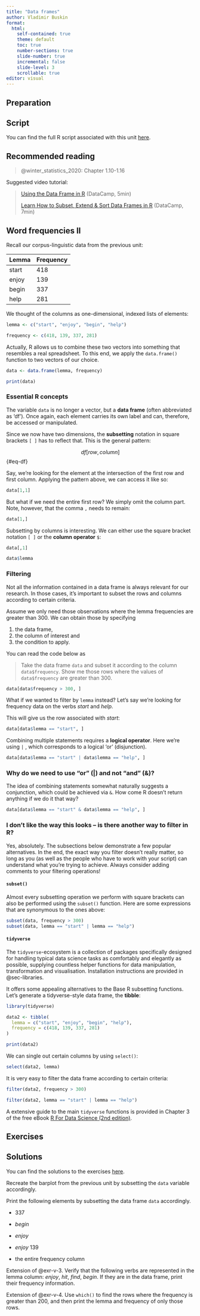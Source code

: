 ```yaml
---
title: "Data frames"
author: Vladimir Buskin
format:
  html:
    self-contained: true
    theme: default
    toc: true
    number-sections: true
    slide-number: true
    incremental: false
    slide-level: 3
    scrollable: true
editor: visual
---
```


## Preparation

::: callout-tip
## Script

You can find the full R script associated with this unit
[here](https://osf.io/xh962).
:::

## Recommended reading

> @winter_statistics_2020: Chapter 1.10-1.16

Suggested video tutorial:

> [Using the Data Frame in
> R](https://www.youtube.com/watch?v=9f2g7RN5N0I) (DataCamp, 5min)
>
> [Learn How to Subset, Extend & Sort Data Frames in
> R](https://www.youtube.com/watch?v=Nh6tSD4i4qs) (DataCamp, 7min)

## Word frequencies II

Recall our corpus-linguistic data from the previous unit:

| Lemma | Frequency |
|-------|-----------|
| start | 418       |
| enjoy | 139       |
| begin | 337       |
| help  | 281       |

We thought of the columns as one-dimensional, indexed lists of elements:

```r
lemma <- c("start", "enjoy", "begin", "help")

frequency <- c(418, 139, 337, 281)
```

Actually, R allows us to combine these two vectors into something that
resembles a real spreadsheet. To this end, we apply the `data.frame()`
function to two vectors of our choice.

```r
data <- data.frame(lemma, frequency)

print(data)
```

### Essential R concepts {#sec-df}

The variable `data` is no longer a vector, but a **data frame** (often
abbreviated as 'df'). Once again, each element carries its own label and
can, therefore, be accessed or manipulated.

Since we now have two dimensions, the **subsetting** notation in square
brackets `[ ]` has to reflect that. This is the general pattern:

$$ df[row, column]
$$ {#eq-df}

Say, we're looking for the element at the intersection of the first row
and first column. Applying the pattern above, we can access it like so:

```r
data[1,1]
```

But what if we need the entire first row? We simply omit the column
part. Note, however, that the comma `,` needs to remain:

```r
data[1,]
```

Subsetting by columns is interesting. We can either use the square
bracket notation `[ ]` or the **column operator** `$`:

```r
data[,1]

data$lemma
```

### Filtering

Not all the information contained in a data frame is always relevant for
our research. In those cases, it's important to subset the rows and
columns according to certain criteria.

Assume we only need those observations where the lemma frequencies are
greater than 300. We can obtain those by specifying

1.  the data frame,
2.  the column of interest and
3.  the condition to apply.

You can read the code below as

> Take the data frame `data` and subset it according to the column
> `data$frequency`. Show me those rows where the values of
> `data$frequency` are greater than 300.

```r
data[data$frequency > 300, ]
```

What if we wanted to filter by `lemma` instead? Let's say we're looking
for frequency data on the verbs *start* and *help*.

This will give us the row associated with *start*:

```r
data[data$lemma == "start", ]
```

Combining multiple statements requires a **logical operator**. Here
we're using `|` , which corresponds to a logical 'or' (disjunction).

```r
data[data$lemma == "start" | data$lemma == "help", ]
```

::: callout-caution
### Why do we need to use "or" (\|) and not "and" (&)?

The idea of combining statements somewhat naturally suggests a
conjunction, which could be achieved via `&`. How come R doesn't return
anything if we do it that way?

```r
data[data$lemma == "start" & data$lemma == "help", ]
```
:::

### I don't like the way this looks – is there another way to filter in R?

Yes, absolutely. The subsections below demonstrate a few popular
alternatives. In the end, the exact way you filter doesn't really
matter, so long as you (as well as the people who have to work with your
script) can understand what you're trying to achieve. Always consider
adding comments to your filtering operations!

#### `subset()`

Almost every subsetting operation we perform with square brackets can
also be performed using the `subset()` function. Here are some
expressions that are synonymous to the ones above:

```r
subset(data, frequency > 300)
subset(data, lemma == "start" | lemma == "help")
```

#### `tidyverse`

The `tidyverse`-ecosystem is a collection of packages specifically
designed for handling typical data science tasks as comfortably and
elegantly as possible, supplying countless helper functions for data
manipulation, transformation and visualisation. Installation
instructions are provided in @sec-libraries.

It offers some appealing alternatives to the Base R subsetting
functions. Let's generate a tidyverse-style data frame, the **tibble**:

```r
library(tidyverse)

data2 <- tibble(
  lemma = c("start", "enjoy", "begin", "help"),
  frequency = c(418, 139, 337, 281)
)

print(data2)
```

We can single out certain columns by using `select()`:

```r
select(data2, lemma)
```

It is very easy to filter the data frame according to certain criteria:

```r
filter(data2, frequency > 300)

filter(data2, lemma == "start" | lemma == "help")

```

A extensive guide to the main `tidyverse` functions is provided in
Chapter 3 of the free eBook [R For Data Science (2nd
edition)](https://r4ds.hadley.nz).

## Exercises

::: callout-tip
## Solutions

You can find the solutions to the exercises
[here](https://osf.io/vpjfu).
:::

::: {#exr-df-1}
Recreate the barplot from the previous unit by subsetting the `data`
variable accordingly.
:::

::: {#exr-df-2}
Print the following elements by subsetting the data frame `data`
accordingly.

-   337

-   *begin*

-   *enjoy*

-   *enjoy* 139

-   the entire frequency column
:::

::: {#exr-df-3}
Extension of @exr-v-3. Verify that the following verbs are represented
in the lemma column: *enjoy*, *hit*, *find*, *begin*. If they are in the
data frame, print their frequency information.
:::

::: {#exr-df-4}
Extension of @exr-v-4. Use `which()` to find the rows where the
frequency is greater than 200, and then print the lemma and frequency of
only those rows.
:::
